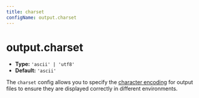 ```yaml
---
title: charset
configName: output.charset
---
```


# output.charset

- **Type:** `'ascii' | 'utf8'`
- **Default:** `'ascii'`

The `charset` config allows you to specify the [character encoding](https://developer.mozilla.org/en-US/docs/Glossary/Character_encoding) for output files to ensure they are displayed correctly in different environments.


<RsbuildConig />
